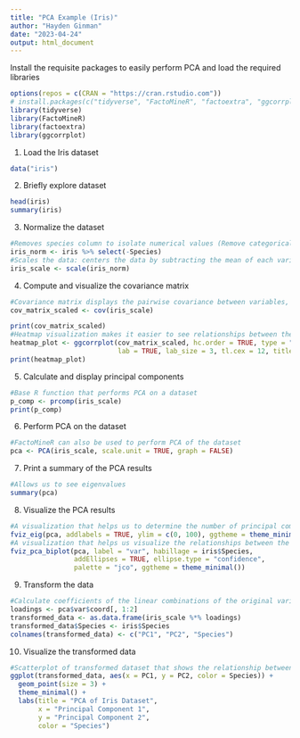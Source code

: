 ```yaml
---
title: "PCA Example (Iris)"
author: "Hayden Ginman"
date: "2023-04-24"
output: html_document
---
```

Install the requisite packages to easily perform PCA and load the required libraries
```r
options(repos = c(CRAN = "https://cran.rstudio.com"))
# install.packages(c("tidyverse", "FactoMineR", "factoextra", "ggcorrplot"))
library(tidyverse)
library(FactoMineR)
library(factoextra)
library(ggcorrplot)

```
1. Load the Iris dataset
```r
data("iris")

```
2. Briefly explore dataset
```r
head(iris)
summary(iris)

```

3. Normalize the dataset
```r
#Removes species column to isolate numerical values (Remove categorical variable)
iris_norm <- iris %>% select(-Species)
#Scales the data: centers the data by subtracting the mean of each variable from each observation, and then divide by the standard deviation of each variable, or by the square root of the variance. 
iris_scale <- scale(iris_norm)

```
4. Compute and visualize the covariance matrix
```r
#Covariance matrix displays the pairwise covariance between variables, which is a measure of how two variables vary together.
cov_matrix_scaled <- cov(iris_scale)

print(cov_matrix_scaled)
#Heatmap visualization makes it easier to see relationships between the variables
heatmap_plot <- ggcorrplot(cov_matrix_scaled, hc.order = TRUE, type = "lower",
                           lab = TRUE, lab_size = 3, tl.cex = 12, title = "Heatmap of Covariance Matrix")
print(heatmap_plot)

```




5. Calculate and display principal components
```r
#Base R function that performs PCA on a dataset
p_comp <- prcomp(iris_scale)
print(p_comp)

```

6. Perform PCA on the dataset
```r
#FactoMineR can also be used to perform PCA of the dataset
pca <- PCA(iris_scale, scale.unit = TRUE, graph = FALSE)

```
7. Print a summary of the PCA results
```r
#Allows us to see eigenvalues
summary(pca)
```
8. Visualize the PCA results
```r
#A visualization that helps us to determine the number of principal components to retain in a PCA
fviz_eig(pca, addlabels = TRUE, ylim = c(0, 100), ggtheme = theme_minimal())
#A visualization that helps us visualize the relationships between the variables and observations in a dataset in a low-dimensional space
fviz_pca_biplot(pca, label = "var", habillage = iris$Species,
                addEllipses = TRUE, ellipse.type = "confidence",
                palette = "jco", ggtheme = theme_minimal())

```








9. Transform the data
```r
#Calculate coefficients of the linear combinations of the original variables that are used to construct each principal component
loadings <- pca$var$coord[, 1:2]
transformed_data <- as.data.frame(iris_scale %*% loadings)
transformed_data$Species <- iris$Species
colnames(transformed_data) <- c("PC1", "PC2", "Species")

```
10. Visualize the transformed data
```r
#Scatterplot of transformed dataset that shows the relationship between the first 2 principal components
ggplot(transformed_data, aes(x = PC1, y = PC2, color = Species)) +
  geom_point(size = 3) +
  theme_minimal() +
  labs(title = "PCA of Iris Dataset",
       x = "Principal Component 1",
       y = "Principal Component 2",
       color = "Species")
```